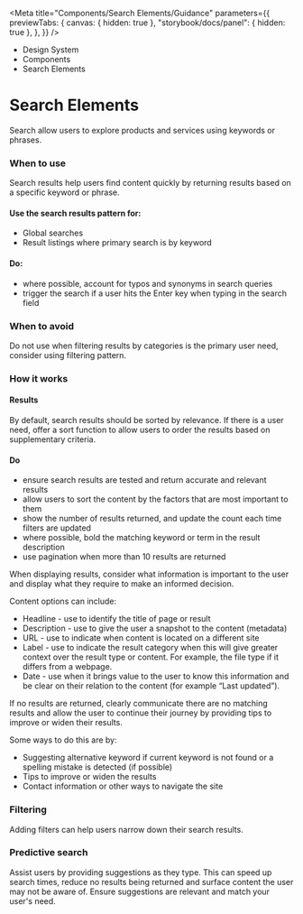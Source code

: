 
<Meta
	title="Components/Search Elements/Guidance"
	parameters={{
		previewTabs: {
			canvas: { hidden: true },
			"storybook/docs/panel": { hidden: true },
		},
	}}
/>

<div className="act-docs-container">
	<Masthead />
	<main className="act-body">
		<div className="act-flex act-flex-light-purple">
			<div className="act-flex__container act-flex__container-padding-trim">
				<div className="act-flex__grid">
					<div className="act-flex__row">
						<div className="act-col__cw-12">
							<div className="act-box">
								<div className="act-breadcrumbs">
									<ul className="act-breadcrumbs__container">
										<li className="act-breadcrumbs__crumb act-h6">
											<LinkTo className="act-breadcrumbs__crumb__link" kind="about-about--page">
												Design System <z className="fa-solid fa-angle-right"></z>
											</LinkTo>
										</li>
										<li className="act-breadcrumbs__crumb act-h6">
											<LinkTo className="act-breadcrumbs__crumb__link" kind="components-overview--page">
												Components <z className="fa-solid fa-angle-right"></z>
											</LinkTo>
										</li>
										<li className="act-breadcrumbs__crumb act-h6">
											<LinkTo className="act-breadcrumbs__crumb__link" kind="components-search-elements-guidance--page">
												Search Elements <z className="fa-solid fa-angle-right"></z>
											</LinkTo>
										</li>
									</ul>
								</div>
								<h1>Search Elements</h1>
								<p>Search allow users to explore products and services using keywords or phrases.</p>
							</div>
						</div>
					</div>
				</div>
			</div>
		</div>
		<div className="act-flex">
			<div className="act-flex__container">
				<div className="act-flex__grid">
					<div className="act-flex__row">
						<div className="act-col__cw-12">
							<div className="act-box">
								<h3>When to use</h3>
								<p>Search results help users find content quickly by returning results based on a specific keyword or phrase.</p>
								<h4>Use the search results pattern for:</h4>
								<ul>
									<li>Global searches</li>
									<li>Result listings where primary search is by keyword</li>
								</ul>
								<h4>Do:</h4>
								<ul>
									<li>where possible, account for typos and synonyms in search queries</li>
									<li>trigger the search if a user hits the Enter key when typing in the search field</li>
								</ul>
							</div>
						</div>
					</div>
					<div className="act-flex__row">
						<div className="act-col__cw-12">
							<div className="act-box">
								<h3>When to avoid</h3>
								<p>Do not use when filtering results by categories is the primary user need, consider using filtering pattern.</p>
							</div>
						</div>
					</div>
					<div className="act-flex__row">
						<div className="act-col__cw-12">
							<div className="act-box">
								<h3>How it works</h3>
								<h4>Results</h4>
								<p>By default, search results should be sorted by relevance. If there is a user need, offer a sort function to allow users to order the results based on supplementary criteria.</p>
								<h4>Do</h4>
								<ul>
									<li>ensure search results are tested and return accurate and relevant results</li>
									<li>allow users to sort the content by the factors that are most important to them</li>
									<li>show the number of results returned, and update the count each time filters are updated</li>
									<li>where possible, bold the matching keyword or term in the result description</li>
									<li>use pagination when more than 10 results are returned</li>
								</ul>
								<p>When displaying results, consider what information is important to the user and display what they require to make an informed decision.</p>
								<p>Content options can include:</p>
								<ul>
									<li>Headline - use to identify the title of page or result</li>
									<li>Description - use to give the user a snapshot to the content (metadata)</li>
									<li>URL - use to indicate when content is located on a different site</li>
									<li>Label - use to indicate the result category when this will give greater context over the result type or content. For example, the file type if it differs from a webpage.</li>
									<li>Date - use when it brings value to the user to know this information and be clear on their relation to the content (for example “Last updated”).</li>
								</ul>
								<p>If no results are returned, clearly communicate there are no matching results and allow the user to continue their journey by providing tips to improve or widen their results.</p>
								<p>Some ways to do this are by:</p>
								<ul>
									<li>Suggesting alternative keyword if current keyword is not found or a spelling mistake is detected (if possible)</li>
									<li>Tips to improve or widen the results</li>
									<li>Contact information or other ways to navigate the site</li>
								</ul>
							</div>
						</div>
					</div>
					<div className="act-flex__row">
						<div className="act-col__cw-12">
							<div className="act-box">
								<h3>Filtering</h3>
								<p>Adding filters can help users narrow down their search results.</p>
							</div>
						</div>
					</div>
					<div className="act-flex__row">
						<div className="act-col__cw-12">
							<div className="act-box">
								<h3>Predictive search</h3>
								<p>Assist users by providing suggestions as they type. This can speed up search times, reduce no results being returned and surface content the user may not be aware of. Ensure suggestions are relevant and match your user's need.</p>
							</div>
						</div>
					</div>
				</div>
    		</div>
    	</div>
    </main>
    <footer className="act-footer">
    	<AoC />
    	<Footer />
    </footer>

</div>
